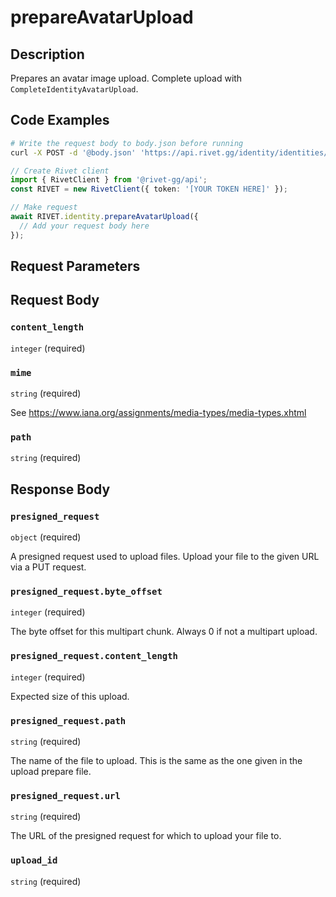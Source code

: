 
# prepareAvatarUpload

## Description

Prepares an avatar image upload. Complete upload with `CompleteIdentityAvatarUpload`.

## Code Examples

<CodeGroup title='Request' tag='POST' label='https://api.rivet.gg/identity/identities/avatar-upload/prepare'>

```bash {{ "title": "cURL" }}
# Write the request body to body.json before running
curl -X POST -d '@body.json' 'https://api.rivet.gg/identity/identities/avatar-upload/prepare'
```

```ts
// Create Rivet client
import { RivetClient } from '@rivet-gg/api';
const RIVET = new RivetClient({ token: '[YOUR TOKEN HERE]' });

// Make request
await RIVET.identity.prepareAvatarUpload({
  // Add your request body here
});
```

</CodeGroup>

## Request Parameters

## Request Body

### `content_length`

`integer` (required)

### `mime`

`string` (required)

See https://www.iana.org/assignments/media-types/media-types.xhtml

### `path`

`string` (required)

## Response Body

### `presigned_request`

`object` (required)

A presigned request used to upload files. Upload your file to the given URL via a PUT request.

### `presigned_request.byte_offset`

`integer` (required)

The byte offset for this multipart chunk. Always 0 if not a multipart upload.

### `presigned_request.content_length`

`integer` (required)

Expected size of this upload.

### `presigned_request.path`

`string` (required)

The name of the file to upload. This is the same as the one given in the upload prepare file.

### `presigned_request.url`

`string` (required)

The URL of the presigned request for which to upload your file to.

### `upload_id`

`string` (required)
